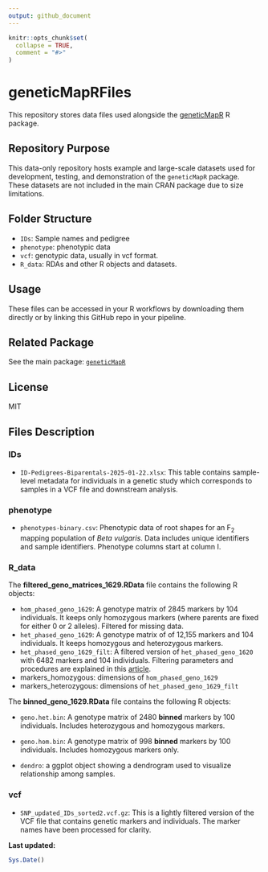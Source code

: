 ```yaml
---
output: github_document
---
```


<!-- README.md is generated from README.Rmd. Please edit that file -->

```r
knitr::opts_chunk$set(
  collapse = TRUE,
  comment = "#>"
)
```


# geneticMapRFiles

This repository stores data files used alongside the [geneticMapR](https://vegaalfaro.github.io/geneticMapR/) R package.

## Repository Purpose

This data-only repository hosts example and large-scale datasets used for development, testing, and demonstration of the `geneticMapR` package. These datasets are not included in the main CRAN package due to size limitations.

## Folder Structure

- `IDs`: Sample names and pedigree
- `phenotype`: phenotypic data 
- `vcf`: genotypic data, usually in vcf format.
- `R_data`: RDAs and other R objects and datasets.

## Usage

These files can be accessed in your R workflows by downloading them directly or by linking this GitHub repo in your pipeline.

## Related Package

See the main package: [`geneticMapR`](https://github.com/vegaalfaro/geneticMapR)

## License

MIT

## Files Description

### IDs

- `ID-Pedigrees-Biparentals-2025-01-22.xlsx`: This table contains sample-level metadata for individuals in a genetic study which corresponds to samples in a VCF file and downstream analysis.


### phenotype

- `phenotypes-binary.csv`: Phenotypic data of root shapes for an F~2~ mapping population of *Beta vulgaris*. Data includes unique identifiers and sample identifiers. Phenotype columns start at column I.


### R_data

The **filtered_geno_matrices_1629.RData** file contains the following R objects: 

- `hom_phased_geno_1629`: A genotype matrix of 2845 markers by 104 individuals. It keeps only homozygous markers (where parents are fixed for either 0 or 2 alleles). Filtered for missing data.
- `het_phased_geno_1629`: A genotype matrix of  of 12,155 markers and 104 individuals. It keeps homozygous and heterozygous markers.
- `het_phased_geno_1629_filt`: A filtered version of `het_phased_geno_1620` with 6482 markers and 104 individuals. Filtering parameters and procedures are explained in this [article](https://vegaalfaro.github.io/geneticMapR/articles/Recode.html).
- markers_homozygous: dimensions of `hom_phased_geno_1629`
- markers_heterozygous: dimensions of `het_phased_geno_1629_filt`

The **binned_geno_1629.RData** file contains the following R objects: 

- `geno.het.bin`: A genotype matrix of 2480 **binned** markers by 100 individuals. Includes heterozygous and homozygous markers.

- `geno.hom.bin`: A genotype matrix of 998 **binned** markers by 100 individuals. Includes homozygous markers only.
- `dendro`: a ggplot object showing a dendrogram used to visualize relationship among samples.


### vcf

- `SNP_updated_IDs_sorted2.vcf.gz`: This is a lightly filtered version of the VCF file that contains genetic markers and individuals. The marker names have been processed for clarity. 


__Last updated:__
```r
Sys.Date()
```


